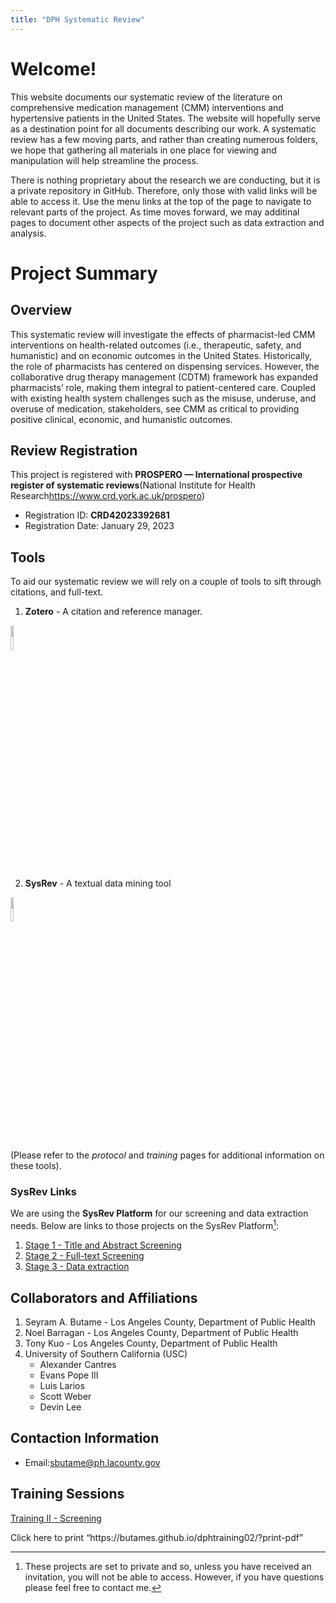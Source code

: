 ```yaml
---
title: "DPH Systematic Review"
---
```


# Welcome!

This website documents our systematic review of the literature on comprehensive medication management (CMM) interventions and hypertensive patients in the United States. The website will hopefully serve as a destination point for all documents describing our work. A systematic review has a few moving parts, and rather than creating numerous folders, we hope that gathering all materials in one place for viewing and manipulation will help streamline the process.

There is nothing proprietary about the research we are conducting, but it is a private repository in GitHub. Therefore, only those with valid links will be able to access it. Use the menu links at the top of the page to navigate to relevant parts of the project. As time moves forward, we may additinal pages to document other aspects of the project such as data extraction and analysis.


# Project Summary

## Overview

This systematic review will investigate the effects of pharmacist-led CMM interventions on health-related outcomes (i.e., therapeutic, safety, and humanistic) and on economic outcomes in the United States. Historically, the role of pharmacists has centered on dispensing services. However, the collaborative drug therapy management (CDTM) framework has expanded pharmacists' role, making them integral to patient-centered care. Coupled with existing health system challenges such as the misuse, underuse, and overuse of medication, stakeholders, see CMM as critical to providing positive clinical, economic, and humanistic outcomes.

## Review Registration

This project is registered with **PROSPERO — International prospective register of systematic reviews**(National Institute for Health Research<https://www.crd.york.ac.uk/prospero>)

-   Registration ID: **CRD42023392681**
-   Registration Date: January 29, 2023


## Tools

To aid our systematic review we will rely on a couple of tools to sift through citations, and full-text.

1.  **Zotero** - A citation and reference manager.

![](images/zotero_logo.png){fig-align="center" width=10%}

2.  **SysRev** - A textual data mining tool

![](images/SysRev_logo.png){fig-align="center" width=10%}


(Please refer to the *protocol* and *training* pages for additional information on these tools).



### SysRev Links

We are using the **SysRev Platform** for our screening and data extraction needs. Below are links to those projects on the SysRev Platform[^1]:

1.	[Stage 1 - Title and Abstract Screening](https://sysrev.com/u/9715/p/121625)
2.	[Stage 2 - Full-text Screening](https://sysrev.com/u/9715/p/121626)
3.	[Stage 3 - Data extraction](https://sysrev.com/u/9715/p/121627)

## Collaborators and Affiliations

1.	Seyram A. Butame - Los Angeles County, Department of Public Health
2.	Noel Barragan - Los Angeles County, Department of Public Health
3.	Tony Kuo - Los Angeles County, Department of Public Health 
4.	University of Southern California (USC)
    - Alexander Cantres
    - Evans Pope III
    - Luis Larios
    - Scott Weber
    - Devin Lee


## Contaction Information

- Email:<sbutame@ph.lacounty.gov>

## Training Sessions

<a href="https://butames.github.io/dphtraining02" class="button-51" role="button">Training II - Screening</a>

Click here to print "https://butames.github.io/dphtraining02/?print-pdf"


[^1]: These projects are set to private and so, unless you have received an invitation, you will not be able to access. However, if you have questions please feel free to contact me.
